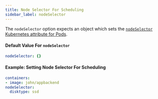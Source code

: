 ```yaml
---
title: Node Selector For Scheduling
sidebar_label: nodeSelector
---
```


The `nodeSelector` option expects an object which sets the [`nodeSelector` Kubernetes attribute for Pods](https://kubernetes.io/docs/concepts/configuration/assign-pod-node/#nodeSelector).

#### Default Value For `nodeSelector`
```yaml
nodeSelector: {}
```

#### Example: Setting Node Selector For Scheduling
```yaml
containers:
- image: john/appbackend
nodeSelector:
  disktype: ssd
```
